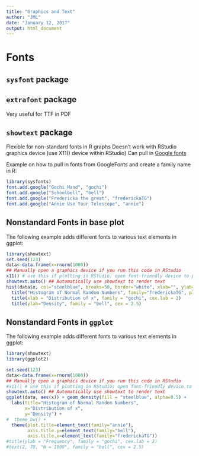 ```yaml
---
title: "Graphics and Text"
author: "JML"
date: "January 12, 2017"
output: html_document
---
```


# Fonts

## `sysfont` package  


## `extrafont` package  
Very useful for TTF in PDF

## `showtext` package  
Flexible for non-standard fonts in R graphs
Doesn't work with RStudio graphics device  (use X11() device within RStudio)
Can pull in [Google fonts](https://fonts.google.com/)  

Example on how to pull in fonts from GoogleFonts and create a family name in R: 
```r
library(sysfonts)
font.add.google("Gochi Hand", "gochi")
font.add.google("Schoolbell", "bell")
font.add.google("Fredericka the great", "frederickaTG")
font.add.google("Annie Use Your Telescope", "annie")

```

## Nonstandard Fonts in base plot

The following example adds different fonts to various text elements in ggplot:

```r
library(showtext)
set.seed(123)
data<-data.frame(x=rnorm(1000))
## Manually open a graphics device if you run this code in RStudio
x11() # use this if plotting in RStudio; open font-friendly device to plot in 
showtext.auto() ## Automatically use showtext to render text
hist(data$x, col="steelblue", breaks=50, border="white", xlab="", ylab="", main="")
  title("Histogram of Normal Random Numbers", family="frederickaTG", plot.new=F)
  title(xlab = "Distribution of x", family = "gochi", cex.lab = 2)
  title(ylab="Density", family = "bell", cex = 2.5)
```


## Nonstandard Fonts in `ggplot`

The following example adds different fonts to various text elements in ggplot:

```r
library(showtext)
library(ggplot2)

set.seed(123)
data<-data.frame(x=rnorm(1000))
## Manually open a graphics device if you run this code in RStudio
#x11() # use this if plotting in RStudio; open font-friendly device to plot in 
showtext.auto() ## Automatically use showtext to render text
ggplot(data, aes(x)) + geom_density(fill = "steelblue", alpha=0.5) + 
  labs(title="Histogram of Normal Random Numbers",
       x="Distribution of x",
       y="Density") +
#  theme_bw() + 
  theme(plot.title=element_text(family="annie"),
        axis.title.y=element_text(family="bell"),
        axis.title.x=element_text(family="frederickaTG")) 
#title(ylab = "Frequency", family = "gochi", cex.lab = 2)
#text(2, 70, "N = 1000", family = "bell", cex = 2.5)
```

